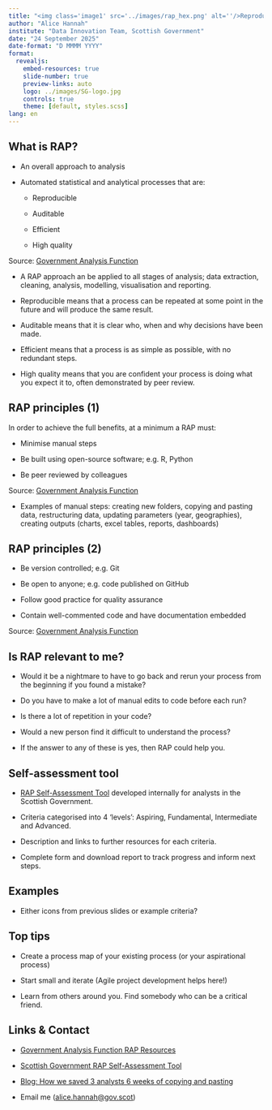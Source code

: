 ```yaml
---
title: "<img class='image1' src='../images/rap_hex.png' alt=''/>Reproducible Analytical Pipelines"
author: "Alice Hannah"
institute: "Data Innovation Team, Scottish Government"
date: "24 September 2025"
date-format: "D MMMM YYYY"
format:
  revealjs: 
    embed-resources: true
    slide-number: true
    preview-links: auto
    logo: ../images/SG-logo.jpg
    controls: true
    theme: [default, styles.scss]
lang: en
---
```


## What is RAP?

* An overall approach to analysis

::: {.incremental}

* Automated statistical and analytical processes that are:

  -   Reproducible

  -   Auditable

  -   Efficient

  -   High quality
  
:::

::: footer
Source: [Government Analysis Function](https://analysisfunction.civilservice.gov.uk/support/reproducible-analytical-pipelines/)
:::

::: notes
-   A RAP approach an be applied to all stages of analysis; data extraction, cleaning, analysis, modelling, visualisation and reporting.

-   Reproducible means that a process can be repeated at some point in the future and will produce the same result.

-   Auditable means that it is clear who, when and why decisions have been made.

-   Efficient means that a process is as simple as possible, with no redundant steps.

-   High quality means that you are confident your process is doing what you expect it to, often demonstrated by peer review.
:::


## RAP principles (1)

In order to achieve the full benefits, at a minimum a RAP must:

::: {.incremental}

* Minimise manual steps

* Be built using open-source software; e.g. R, Python

* Be peer reviewed by colleagues

:::

::: {.footer}
Source: [Government Analysis Function](https://analysisfunction.civilservice.gov.uk/support/reproducible-analytical-pipelines/)
:::

::: {.notes}
* Examples of manual steps: creating new folders, copying and pasting data, restructuring data, updating parameters (year, geographies), creating outputs (charts, excel tables, reports, dashboards) 
:::


## RAP principles (2)

::: {.incremental}

* Be version controlled; e.g. Git

* Be open to anyone; e.g. code published on GitHub

* Follow good practice for quality assurance

* Contain well-commented code and have documentation embedded

:::

::: footer
Source: [Government Analysis Function](https://analysisfunction.civilservice.gov.uk/support/reproducible-analytical-pipelines/)
:::


## Is RAP relevant to me?

::: {.incremental}

-   Would it be a nightmare to have to go back and rerun your process from the beginning if you found a mistake?

-   Do you have to make a lot of manual edits to code before each run?

-   Is there a lot of repetition in your code?

-   Would a new person find it difficult to understand the process?

:::

::: notes
-   If the answer to any of these is yes, then RAP could help you.
:::


## Self-assessment tool

* [RAP Self-Assessment Tool](https://scotland.shinyapps.io/sg-rap-self-assessment/) developed internally for analysts in the Scottish Government.

* Criteria categorised into 4 'levels': Aspiring, Fundamental, Intermediate and Advanced.

* Description and links to further resources for each criteria.

* Complete form and download report to track progress and inform next steps.


## Examples

* Either icons from previous slides or example criteria?


## Top tips

* Create a process map of your existing process (or your aspirational process)

* Start small and iterate (Agile project development helps here!)

* Learn from others around you. Find somebody who can be a critical friend.


## Links & Contact

-   [Government Analysis Function RAP Resources](https://analysisfunction.civilservice.gov.uk/support/reproducible-analytical-pipelines/)

-   [Scottish Government RAP Self-Assessment Tool](https://scotland.shinyapps.io/sg-rap-self-assessment/)

-   [Blog: How we saved 3 analysts 6 weeks of copying and pasting](https://blogs.gov.scot/statistics/2023/07/24/reproducible-analytical-pipelines-how-we-saved-3-analysts-6-weeks-of-copying-and-pasting/)

-   Email me ([alice.hannah\@gov.scot](mailto:alice.hannah@gov.scot))
